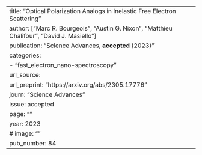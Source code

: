 ---
title: "Optical Polarization Analogs in Inelastic Free Electron Scattering"
author: ["Marc R. Bourgeois", "Austin G. Nixon", "Matthieu Chalifour", "David J. Masiello"]
publication: "Science Advances, **accepted** (2023)"
categories: 
  - "fast_electron_nano-spectroscopy"
url_source: 
url_preprint: "https://arxiv.org/abs/2305.17776"
journ: "Science Advances"
issue: accepted
page: ""
year: 2023
# image: ""
pub_number: 84
---